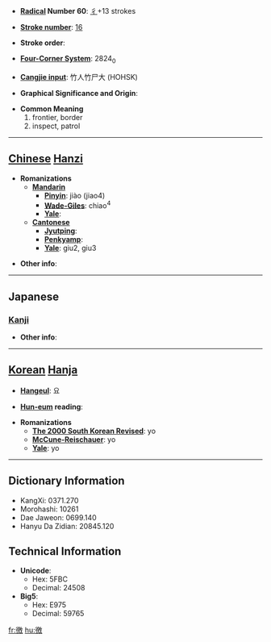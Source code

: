 * '''[[Wiktionary:Chinese radical index| Radical]] Number 60''': [[Wiktionary:Chinese radical index 彳|彳]]+13 strokes

* '''[[Wiktionary:Chinese total strokes index|Stroke number]]''': [[Wiktionary:Chinese total strokes index 16|16]]

* '''Stroke order''': 

* '''[[Wiktionary:Chinese four corner index|Four-Corner System]]''': 2824<sub>0</sub>

* '''[[Wiktionary:Chinese Cangjie index|Cangjie input]]''': 竹人竹尸大 (HOHSK)

* '''Graphical Significance and Origin''': 

* '''Common Meaning'''
*#frontier, border
*# inspect, patrol


----

== [[Chinese]] [[Hanzi]] ==

* '''Romanizations'''
** '''[[Mandarin]]'''
*** '''[[Pinyin]]''': jiào (jiao4)
*** '''[[Wade-Giles]]''': chiao<sup>4</sup>
*** '''[[Yale]]''': 
** '''[[Cantonese]]'''
*** '''[[Jyutping]]''':
*** '''[[Penkyamp]]''': 
*** '''[[Yale]]''': giu2, giu3

* '''Other info''': 

----

==Japanese==
===[[Kanji]]===
{{kanji|on readings=[[きょう]] (kyō), [[ぎょう]] (gyō), [[よう]] (yō)
|kun readings=[[めぐる]] (meguru), [[もとめる]] (motomeru), [[かすめる]] (kasumeru)
}}

* '''Other info''':  

----

== [[Korean]] [[Hanja]] ==

* '''[[Hangeul]]''': 요

* '''[[Hun-eum]] reading''': 

* '''Romanizations'''
** '''[[The 2000 South Korean Revised Romanization|The 2000 South Korean Revised]]''': yo
** '''[[McCune-Reischauer]]''': yo
** '''[[Yale]]''': yo

----

== Dictionary Information ==

* KangXi: 0371.270
* Morohashi: 10261
* Dae Jaweon: 0699.140
* Hanyu Da Zidian: 20845.120

== Technical Information ==

* '''Unicode''':
** Hex: 5FBC
** Decimal: 24508
* '''Big5''':
** Hex: E975
** Decimal: 59765

[[fr:徼]]
[[hu:徼]]